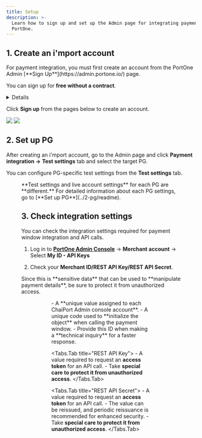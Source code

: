 ```yaml
---
title: Setup
description: >-
  Learn how to sign up and set up the Admin page for integrating payments using
  PortOne.
---
```



## 1. Create an i'mport account

<Hint style="info">
  For payment integration, you must first create an account from the PortOne Admin [**Sign Up**](https://admin.portone.io/) page.

  You can sign up for **free without a contract**.
</Hint>

<Details>
  <Details.Summary><strong>Create an i'mport account now</strong></Details.Summary>

  <Details.Content>
    Just need to provide your "**email address"**.

    Use a “**strong password**" to protect it from unauthorized access.
  </Details.Content>
</Details>

Click **Sign up** from the pages below to create an account.

![](</gitbook-assets/en/image (98).png>) ![](</gitbook-assets/en/image (160).png>)

## 2. Set up PG

After creating an i'mport account, go to the Admin page and click **Payment integration ->**
**Test settings** tab and select the target PG.

You can configure PG-specific test settings from the **Test settings** tab.

<Figure src="/gitbook-assets/en/image (195).png" caption="Payment integration -> Test settings" />

<Hint style="info">
  **Test settings and live account settings** for each PG are **different.** For detailed information about each PG settings, go to [**Set up PG**](../2-pg/readme).
</Hint>

## 3. Check integration settings

You can check the integration settings required for payment window integration and API calls.

1. Log in to [**PortOne Admin Console**](https://admin.portone.io/) -> **Merchant account**
   -> Select **My ID - API Keys**

2. Check your **Merchant ID/REST API Key/REST API Secret**.

<Hint style="danger">
  Since this is **sensitive data** that can be used to **manipulate payment details**, be sure to protect it from unauthorized access.
</Hint>

<Figure src="/gitbook-assets/en/image (217).png" caption="Log in to PortOne Admin Console -> Merchant account -> Select My ID - API Keys" />

<Figure src="/gitbook-assets/en/image (161).png" caption="Check Merchant ID/REST API Key/ REST API Secret" />

<Tabs>
  <Tabs.Tab title="Merchant ID">
    - A **unique value assigned to each ChaiPort Admin console account**.
    - A unique code used to **initialize the object** when calling the payment window.
    - Provide this ID when making a **technical inquiry** for a faster response.
  </Tabs.Tab>

  <Tabs.Tab title="REST API Key">
    - A value required to request an **access token** for an API call.
    - Take **special care to protect it from unauthorized access**.
  </Tabs.Tab>

  <Tabs.Tab title="REST API Secret">
    - A value required to request an **access token** for an API call.
    - The value can be reissued, and periodic reissuance is recommended for enhanced security.
    - Take **special care to protect it from unauthorized access**.
  </Tabs.Tab>
</Tabs>
